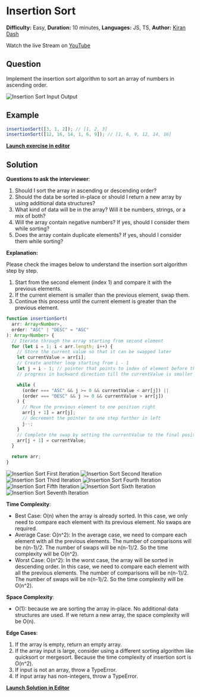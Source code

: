 # Insertion Sort

**Difficulty:** Easy, **Duration:** 10 minutes, **Languages:** JS, TS, **Author:** [Kiran Dash](https://github.com/kirandash)

Watch the live Stream on [YouTube](https://www.youtube.com/watch?v=wkFTD2k5mc0)

## Question

Implement the insertion sort algorithm to sort an array of numbers in ascending order.

![Insertion Sort Input Output](/insertion-sort-input-output.png)

## Example

```ts filename="example.ts" copy
insertionSort([3, 1, 2]); // [1, 2, 3]
insertionSort([12, 16, 14, 1, 6, 9]); // [1, 6, 9, 12, 14, 16]
```

[**Launch exercise in editor**](https://stackblitz.com/edit/insertion-sort-exercise)

## Solution

**Questions to ask the interviewer**:

1. Should I sort the array in ascending or descending order?
2. Should the data be sorted in-place or should I return a new array by using additional data structures?
3. What kind of data will be in the array? Will it be numbers, strings, or a mix of both?
4. Will the array contain negative numbers? If yes, should I consider them while sorting?
5. Does the array contain duplicate elements? If yes, should I consider them while sorting?

**Explanation:**

Please check the images below to understand the insertion sort algorithm step by step.

1. Start from the second element (index 1) and compare it with the previous elements.
2. If the current element is smaller than the previous element, swap them.
3. Continue this process until the current element is greater than the previous element.

```ts filename="solution.ts" copy
function insertionSort(
  arr: Array<Number>,
  order: "ASC" | "DESC" = "ASC"
): Array<Number> {
  // Iterate through the array starting from second element
  for (let i = 1; i < arr.length; i++) {
    // Store the current value so that it can be swapped later
    let currentValue = arr[i];
    // Create another loop starting from i - 1
    let j = i - 1; // pointer that points to index of element before the currentValue
    // progress in backward direction till the currentValue is smaller than the previous element and swap

    while (
      (order === "ASC" && j >= 0 && currentValue < arr[j]) ||
      (order === "DESC" && j >= 0 && currentValue > arr[j])
    ) {
      // Move the previous element to one position right
      arr[j + 1] = arr[j];
      // decrement the pointer to one step further in left
      j--;
    }
    // Complete the swap by setting the currentValue to the final position which is one position next to the pointer we created earlier
    arr[j + 1] = currentValue;
  }

  return arr;
}
```

![Insertion Sort First Iteration](/insertion-sort-first-iteration.png)
![Insertion Sort Second Iteration](/insertion-sort-second-iteration.png)
![Insertion Sort Third Iteration](/insertion-sort-third-iteration.png)
![Insertion Sort Fourth Iteration](/insertion-sort-fourth-iteration.png)
![Insertion Sort Fifth Iteration](/insertion-sort-fifth-iteration.png)
![Insertion Sort Sixth Iteration](/insertion-sort-sixth-iteration.png)
![Insertion Sort Seventh Iteration](/insertion-sort-seventh-iteration.png)

**Time Complexity**:

- Best Case: O(n) when the array is already sorted. In this case, we only need to compare each element with its previous element. No swaps are required.
- Average Case: O(n^2): In the average case, we need to compare each element with all the previous elements. The number of comparisons will be n(n-1)/2. The number of swaps will be n(n-1)/2. So the time complexity will be O(n^2).
- Worst Case: O(n^2): In the worst case, the array will be sorted in descending order. In this case, we need to compare each element with all the previous elements. The number of comparisons will be n(n-1)/2. The number of swaps will be n(n-1)/2. So the time complexity will be O(n^2).

**Space Complexity**:

- O(1): because we are sorting the array in-place. No additional data structures are used. If we return a new array, the space complexity will be O(n).

**Edge Cases**:

1. If the array is empty, return an empty array.
2. If the array input is large, consider using a different sorting algorithm like quicksort or mergesort. Because the time complexity of insertion sort is O(n^2).
3. If input is not an array, throw a TypeError.
4. If input array has non-integers, throw a TypeError.

[**Launch Solution in Editor**](https://stackblitz.com/edit/insertion-sort-solution)
